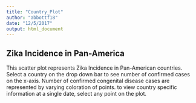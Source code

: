 ```yaml
---
title: "Country_Plot"
author: "abbottf18"
date: "12/5/2017"
output: html_document
---
```




## Zika Incidence in Pan-America 

This scatter plot represents Zika Incidence in Pan-American countries. Select a country on the drop down bar to see number of confirmed cases on the x-axis. Number of confirmed congenital disease cases are represented by varying coloration of points. to view country specific information at a single date, select any point on the plot. 
